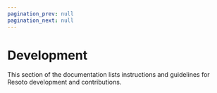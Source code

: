 ```yaml
---
pagination_prev: null
pagination_next: null
---
```


# Development

This section of the documentation lists instructions and guidelines for Resoto development and contributions.

<DocCardList />
